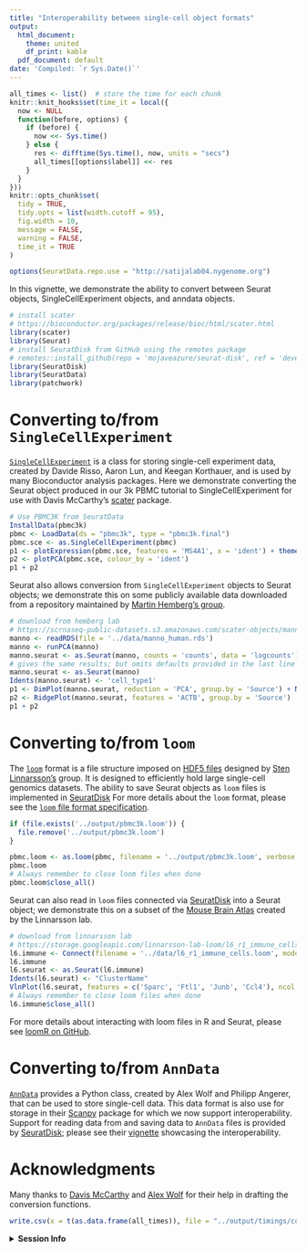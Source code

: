 ```yaml
---
title: "Interoperability between single-cell object formats"
output:
  html_document:
    theme: united
    df_print: kable
  pdf_document: default
date: 'Compiled: `r Sys.Date()`'
---
```


```r
all_times <- list()  # store the time for each chunk
knitr::knit_hooks$set(time_it = local({
  now <- NULL
  function(before, options) {
    if (before) {
      now <<- Sys.time()
    } else {
      res <- difftime(Sys.time(), now, units = "secs")
      all_times[[options$label]] <<- res
    }
  }
}))
knitr::opts_chunk$set(
  tidy = TRUE,
  tidy.opts = list(width.cutoff = 95),
  fig.width = 10,
  message = FALSE,
  warning = FALSE,
  time_it = TRUE
)
```

```r
options(SeuratData.repo.use = "http://satijalab04.nygenome.org")
```
In this vignette, we demonstrate the ability to convert between Seurat objects, SingleCellExperiment objects, and anndata objects. 

```r
# install scater
# https://bioconductor.org/packages/release/bioc/html/scater.html
library(scater)
library(Seurat)
# install SeuratDisk from GitHub using the remotes package
# remotes::install_github(repo = 'mojaveazure/seurat-disk', ref = 'develop')
library(SeuratDisk)
library(SeuratData)
library(patchwork)
```

# Converting to/from `SingleCellExperiment`

[`SingleCellExperiment`](https://bioconductor.org/packages/release/bioc/html/SingleCellExperiment.html) is a class for storing single-cell experiment data, created by Davide Risso, Aaron Lun, and Keegan Korthauer, and is used by many Bioconductor analysis packages. Here we demonstrate converting the Seurat object produced in our 3k PBMC tutorial to SingleCellExperiment for use with Davis McCarthy's [scater](https://bioconductor.org/packages/release/bioc/html/scater.html) package. 

```r
# Use PBMC3K from SeuratData
InstallData(pbmc3k)
pbmc <- LoadData(ds = "pbmc3k", type = "pbmc3k.final")
pbmc.sce <- as.SingleCellExperiment(pbmc)
p1 <- plotExpression(pbmc.sce, features = 'MS4A1', x = 'ident') + theme(axis.text.x = element_text(angle = 45, hjust = 1))
p2 <- plotPCA(pbmc.sce, colour_by = 'ident')
p1 + p2
```

Seurat also allows conversion from `SingleCellExperiment` objects to Seurat objects; we demonstrate this on some publicly available data downloaded from a repository maintained by [Martin Hemberg's group](http://www.sanger.ac.uk/science/groups/hemberg-group).

```r
# download from hemberg lab
# https://scrnaseq-public-datasets.s3.amazonaws.com/scater-objects/manno_human.rds
manno <- readRDS(file = '../data/manno_human.rds')
manno <- runPCA(manno)
manno.seurat <- as.Seurat(manno, counts = 'counts', data = 'logcounts')
# gives the same results; but omits defaults provided in the last line
manno.seurat <- as.Seurat(manno)
Idents(manno.seurat) <- 'cell_type1'
p1 <- DimPlot(manno.seurat, reduction = 'PCA', group.by = 'Source') + NoLegend()
p2 <- RidgePlot(manno.seurat, features = 'ACTB', group.by = 'Source')
p1 + p2
```

# Converting to/from `loom`

The [`loom`](http://loompy.org/) format is a file structure imposed on [HDF5 files](http://portal.hdfgroup.org/display/support) designed by [Sten Linnarsson's](http://linnarssonlab.org/) group. It is designed to efficiently hold large single-cell genomics datasets. The ability to save Seurat objects as `loom` files is implemented in [SeuratDisk](https://mojaveazure.github.io/seurat-disk) For more details about the `loom` format, please see the [`loom` file format specification](http://linnarssonlab.org/loompy/format/index.html).

```r
if (file.exists('../output/pbmc3k.loom')) {
  file.remove('../output/pbmc3k.loom')
}
```

```r
pbmc.loom <- as.loom(pbmc, filename = '../output/pbmc3k.loom', verbose = FALSE)
pbmc.loom
# Always remember to close loom files when done
pbmc.loom$close_all()
```

Seurat can also read in `loom` files connected via [SeuratDisk](https://github.com/mojaveazure/seurat-disk) into a Seurat object; we demonstrate this on a subset of the [Mouse Brain Atlas](http://mousebrain.org/) created by the Linnarsson lab.

```r
# download from linnarsson lab
# https://storage.googleapis.com/linnarsson-lab-loom/l6_r1_immune_cells.loom
l6.immune <- Connect(filename = '../data/l6_r1_immune_cells.loom', mode = 'r')
l6.immune
l6.seurat <- as.Seurat(l6.immune)
Idents(l6.seurat) <- "ClusterName"
VlnPlot(l6.seurat, features = c('Sparc', 'Ftl1', 'Junb', 'Ccl4'), ncol = 2)
# Always remember to close loom files when done
l6.immune$close_all()
```

For more details about interacting with loom files in R and Seurat, please see [loomR on GitHub](https://github.com/mojaveazure/loomR).

# Converting to/from `AnnData`

[`AnnData`](https://anndata.readthedocs.io/en/latest/) provides a Python class, created by Alex Wolf and Philipp Angerer, that can be used to store single-cell data. This data format is also use for storage in their [Scanpy](https://scanpy.readthedocs.io/en/latest/index.html) package for which we now support interoperability. Support for reading data from and saving data to `AnnData` files is provided by [SeuratDisk](https://mojaveazure.github.io/seurat-disk); please see their [vignette](https://mojaveazure.github.io/seurat-disk/articles/convert-anndata.html) showcasing the interoperability.

# Acknowledgments

Many thanks to [Davis McCarthy](https://twitter.com/davisjmcc?ref_src=twsrc%5Egoogle%7Ctwcamp%5Eserp%7Ctwgr%5Eauthor) and [Alex Wolf](https://twitter.com/falexwolf) for their help in drafting the conversion functions. 

```r
write.csv(x = t(as.data.frame(all_times)), file = "../output/timings/conversion_vignette_times.csv")
```

<details>
  <summary>**Session Info**</summary>
```r
sessionInfo()
```
</details>
